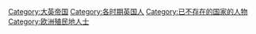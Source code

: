 [[Category:大英帝国|Category:大英帝国]]
[[Category:各时期英国人|Category:各时期英国人]]
[[Category:已不存在的国家的人物|Category:已不存在的国家的人物]]
[[Category:欧洲殖民地人士|Category:欧洲殖民地人士]]
